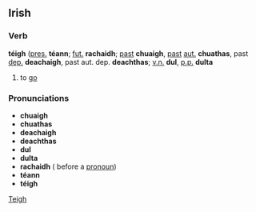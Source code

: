 ==Irish==
===Verb===
'''téigh''' ([[present|pres.]] '''téann'''; [[future|fut.]] '''rachaidh'''; [[past]] '''chuaigh''', [[past]] [[autonomous|aut.]] '''chuathas''', past [[dependent|dep.]] '''deachaigh''', past aut. dep. '''deachthas'''; [[verbal noun|v.n.]] '''dul''', [[past participle|p.p.]] '''dulta'''

#to [[go]]

===Pronunciations===
*'''chuaigh''' {{IPA|[xu&#601;j]}}
*'''chuathas''' {{IPA|[&#712;xu&#601;h&#601;s]}}
*'''deachaigh''' {{IPA|[&#712;d&#690;axi&#720;]}}
*'''deachthas''' {{IPA|[&#712;d&#690;ax&#601;s]}}
*'''dul''' {{IPA|[dul]}}
*'''dulta''' {{IPA|[&#712;dult&#601;]}}
*'''rachaidh''' {{IPA|[&#712;raxi&#720;]}} ({{IPA|[&#712;rax&#601;]}} before a [[pronoun]])
*'''téann''' {{IPA|[t&#690;e&#720;n]}}
*'''téigh''' {{IPA|[t&#690;e&#720;j]}}

[[Category:Irish language|Teigh]]